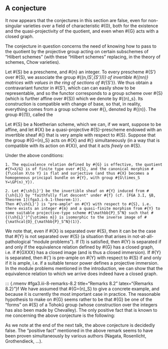 ## A conjecture {#fga3.iii-8}

::: {.rmenv title="Remark" latex="{Remark}"}
  \comp
  It now appears that the conjectures in this section are false, even for non-singular varieties over a field of characteristic #{0}, both for the existence and the quasi-projectivity of the quotient, and even when #{G} acts with a closed graph.
:::

The conjecture in question concerns the need of knowing how to pass to the quotient by the projective group acting on certain subschemes of "Hilbert schemes" (with these "Hilbert schemes" replacing, in the theory of schemes, Chow varieties).

Let #{S} be a prescheme, and #{n} an integer.
To every prescheme #{S'} over #{S}, we associate the group #{\GL(n,\Gamma(S',\mathcal{O}_{S'}))} of invertible #{(n\times n)} matrices with values in the ring of sections of #{\mathcal{O}_{S'}}.
We thus obtain a contravariant functor in #{S'}, which can can easily show to be representable, and so the functor corresponds to a group scheme over #{S} (which is further affine over #{S}) which we denote by #{\GL(n)_s}.
Its construction is compatible with change of base, so that, in reality, everything comes from a group scheme over #{\mathbb{Z}}, denoted by #{\GL(n)}.
The group #{\GL(1)}, called the \em{multiplicative group}, and often denoted by #{\Gm}, corresponds to the functor #{S\mapsto\Gamma(S,\mathcal{O}_S)^*}, with the latter being the group of "units" over #{S}.
We have an evident homomorphism #{\GL(1)\to\GL(n)}, and we can easily construct the quotient group, denoted by #{\GP(n-1)}, and called the \emph{projective group of degree #{(n-1)} over #{\mathbb{Z}}}.
It represents the functor that sends #{S} to the group of sections of the sheaf #{\sGL(n)_S/\sGL(1)_S}, where #{\sGL(n)_S} denotes the sheaf of germs of sections of #{\GL(n)_S} over #{S}.
(Note that sections of #{\GP(n-1)_S} over #{S} do not, in general, come from sections of #{\GL(n)_S} over #{S}!)
Note that we can prove that #{\GL(n-1)} equally represents the functor #{S\mapsto\Aut_S(\mathbb{P}_S^{n-1})} (where #{\mathbb{P}_S^{n-1}} is the projective-type scheme of relative dimension #{(n-1)} over #{S}), at least when #{S} is Noetherian.
It is in this way that it appears in the theory of modules.

Let #{S} be a Noetherian scheme, which we can, if we want, suppose to be affine, and let #{X} be a quasi-projective #{S}-prescheme endowed with an invertible sheaf #{\sh{L}} that is very ample with respect to #{S}.
\oldpage{212-19}
Suppose that the group #{G=\GP(n)_S} acts on #{X} and #{\sh{L}} simultaneously (in a way that is compatible with its action on #{X}), and that it acts _freely_ on #{S}.

::: {.itenv #fga3.iii-8-conjecture-8.1 title="Conjecture 8.1" latex="{Conjecture 8.1}"}
  Under the above conditions:

    1. The equivalence relation defined by #{G} is effective, the quotient #{Y=X/G} is of finite type over #{S}, and the canonical morphism #{f\colon X\to Y} is flat and surjective (and thus #{X} becomes a homogeneous principal bundle on #{Y}, with group #{G\times_S Y=\GP(n)_Y}).

    2. Let #{\sh{L}'} be the invertible sheaf on #{Y} induced from #{\sh{L}} by "faithfully flat descent" under #{f} (cf. [FGA 3.I, §B, Theorem 1](fga3.i-b.1-theorem-1)).
    Then #{\sh{L}'} is "pre-ample" on #{Y} with respect to #{S}, i.e. there exists an integer #{m} and a quasi-finite morphism from #{Y} to some suitable projective-type scheme #{\mathbb{P}_S^N} such that #{(\sh{L}')^{\otimes m}} is isomorphic to the inverse image of #{\mathcal{O}_{\mathbb{P}_S^N}(1)}.
:::

We note that, even if #{X} is separated over #{S}, then it can be the case that #{Y} is not separated over #{S} (a situation that arises in not-at-all-pathological "module problems").
If (1) is satisfied, then #{Y} is separated if and only if the equivalence relation defined by #{G} has a closed graph, i.e. if #{G\times X\to X\times X} has a closed image (and is thus a closed immersion).
If #{Y} is separated, then #{\sh{L}'} is pre-ample on #{Y} with respect to #{S} if and only if it is ample, i.e. if a suitable tensor power defines a projective immersion.
In the module problems mentioned in the introduction, we can show that the equivalence relation to which we arrive does indeed have a closed graph.

::: {.rmenv #fga3.iii-8-remarks-8.2 title="Remarks 8.2" latex="{Remarks 8.2}"}f
  We have assumed that #{G=\GP(n)_S} to give a concrete example, and because it is currently the most important case in practice.
  The reasonable hypothesis to make on #{G} seems rather to be that #{G} be one of the "forms" on #{S} of a Tohokû group (whose construction over the integers has also been made by Chevalley).
  The only positive fact that is known to me concerning the above conjecture is the following:
  \em{Let #{X} be an affine scheme over a field #{k} of characteristic #{0}, on which the group #{\GL(n)_k} or #{\GP(n-1)_k} acts freely. Then the equivalence relation defined by #{G} is effective, the quotient #{X/G} is affine, and the morphism #{X\to X/G} is flat and surjective.}
  The proof uses the following fact (that, for now, has only been proven in characteristic #{0}):
  if we let #{G} act on the affine ring #{A} of #{G}, considered as a vector space over #{k}, then the trivial representation of #{G} only appears once (in a composition series of a vector subspace of finite dimension over #{k} that is stable under #{G}).
  \oldpage{212-20}
  It seems possible that a systematic use of the theory of linear representations of #{G} would give a proof of the conjecture, or at least when we work over a base field.
  When we are no longer working over a base field, the author knows nothing.
:::

::: {.rmenv title="Remark" latex="{Remark}"}
  \comp
  As we note at the end of the next talk, the above conjecture is decidedly false.
  The "positive fact" mentioned in the above remark seems to have been proven simultaneously by various authors (Nagata, Rosenlicht, Grothendieck, ...).
:::

